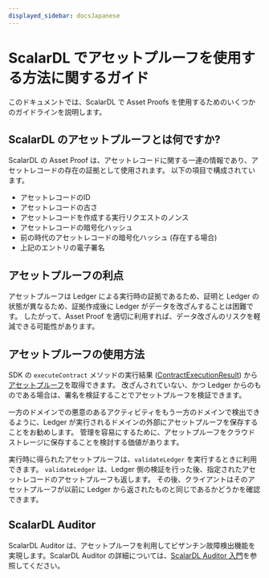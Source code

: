 ```yaml
---
displayed_sidebar: docsJapanese
---
```


# ScalarDL でアセットプルーフを使用する方法に関するガイド


<TranslationBanner />

このドキュメントでは、ScalarDL で Asset Proofs を使用するためのいくつかのガイドラインを説明します。

## ScalarDL のアセットプルーフとは何ですか?

ScalarDL の Asset Proof は、アセットレコードに関する一連の情報であり、アセットレコードの存在の証拠として使用されます。 以下の項目で構成されています。

- アセットレコードのID
- アセットレコードの古さ
- アセットレコードを作成する実行リクエストのノンス
- アセットレコードの暗号化ハッシュ
- 前の時代のアセットレコードの暗号化ハッシュ (存在する場合)
- 上記のエントリの電子署名

## アセットプルーフの利点

アセットプルーフは Ledger による実行時の証拠であるため、証明と Ledger の状態が異なるため、証拠作成後に Ledger がデータを改ざんすることは困難です。
したがって、Asset Proof を適切に利用すれば、データ改ざんのリスクを軽減できる可能性があります。

## アセットプルーフの使用方法

SDK の `executeContract` メソッドの実行結果 ([ContractExecutionResult](https://scalar-labs.github.io/scalardl/javadoc/latest/common/com/scalar/dl/ledger/model/ContractExecutionResult.html)) から[アセットプルーフ](https://scalar-labs.github.io/scalardl/javadoc/latest/common/com/scalar/dl/ledger/asset/AssetProof.html)を取得できます。 改ざんされていない、かつ Ledger からのものである場合は、署名を検証することでアセットプルーフを検証できます。

一方のドメインでの悪意のあるアクティビティをもう一方のドメインで検出できるように、Ledger が実行されるドメインの外部にアセットプルーフを保存することをお勧めします。 管理を容易にするために、アセットプルーフをクラウドストレージに保存することを検討する価値があります。

実行時に得られたアセットプルーフは、`validateLedger` を実行するときに利用できます。 `validateLedger` は、Ledger 側の検証を行った後、指定されたアセットレコードのアセットプルーフも返します。 その後、クライアントはそのアセットプルーフが以前に Ledger から返されたものと同じであるかどうかを確認できます。

## ScalarDL Auditor

ScalarDL Auditor は、アセットプルーフを利用してビザンチン故障検出機能を実現します。ScalarDL Auditor の詳細については、[ScalarDL Auditor 入門](getting-started-auditor.mdx)を参照してください。
